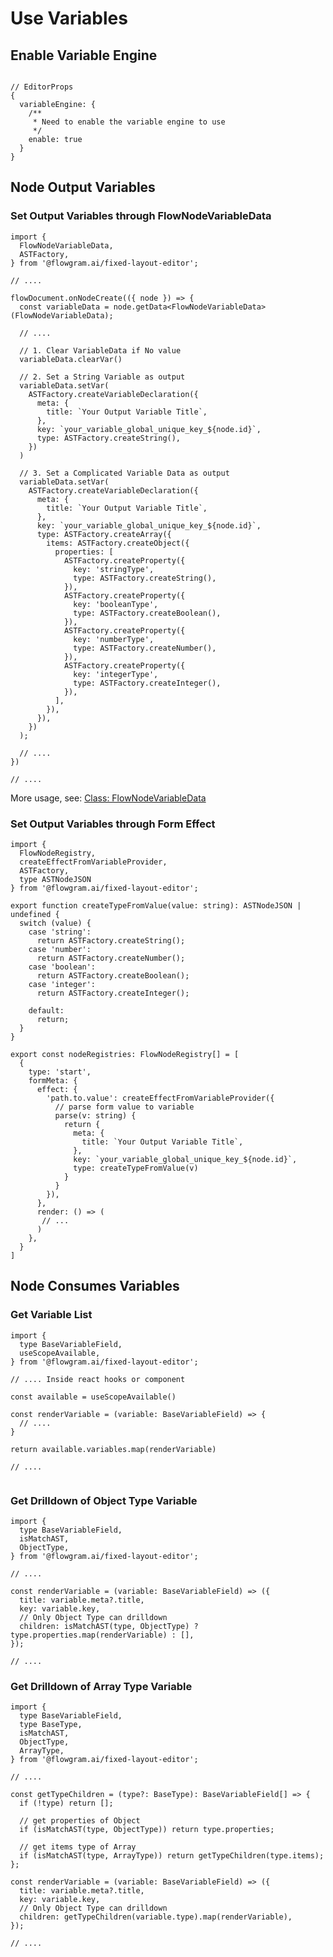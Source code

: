 # Use Variables

## Enable Variable Engine

```tsx pure title="use-editor-props.ts"

// EditorProps
{
  variableEngine: {
    /**
     * Need to enable the variable engine to use
     */
    enable: true
  }
}
```

## Node Output Variables

### Set Output Variables through FlowNodeVariableData

```tsx pure title="variable-plugin.tsx"
import {
  FlowNodeVariableData,
  ASTFactory,
} from '@flowgram.ai/fixed-layout-editor';

// ....

flowDocument.onNodeCreate(({ node }) => {
  const variableData = node.getData<FlowNodeVariableData>(FlowNodeVariableData);

  // ....

  // 1. Clear VariableData if No value
  variableData.clearVar()

  // 2. Set a String Variable as output
  variableData.setVar(
    ASTFactory.createVariableDeclaration({
      meta: {
        title: `Your Output Variable Title`,
      },
      key: `your_variable_global_unique_key_${node.id}`,
      type: ASTFactory.createString(),
    })
  )

  // 3. Set a Complicated Variable Data as output
  variableData.setVar(
    ASTFactory.createVariableDeclaration({
      meta: {
        title: `Your Output Variable Title`,
      },
      key: `your_variable_global_unique_key_${node.id}`,
      type: ASTFactory.createArray({
        items: ASTFactory.createObject({
          properties: [
            ASTFactory.createProperty({
              key: 'stringType',
              type: ASTFactory.createString(),
            }),
            ASTFactory.createProperty({
              key: 'booleanType',
              type: ASTFactory.createBoolean(),
            }),
            ASTFactory.createProperty({
              key: 'numberType',
              type: ASTFactory.createNumber(),
            }),
            ASTFactory.createProperty({
              key: 'integerType',
              type: ASTFactory.createInteger(),
            }),
          ],
        }),
      }),
    })
  );

  // ....
})

// ....

```

More usage, see: [Class: FlowNodeVariableData](https://flowgram-ai.github.io/flowgram.ai/auto-docs/editor/classes/FlowNodeVariableData.html)

### Set Output Variables through Form Effect


```tsx pure title="node-registries.ts"
import {
  FlowNodeRegistry,
  createEffectFromVariableProvider,
  ASTFactory,
  type ASTNodeJSON
} from '@flowgram.ai/fixed-layout-editor';

export function createTypeFromValue(value: string): ASTNodeJSON | undefined {
  switch (value) {
    case 'string':
      return ASTFactory.createString();
    case 'number':
      return ASTFactory.createNumber();
    case 'boolean':
      return ASTFactory.createBoolean();
    case 'integer':
      return ASTFactory.createInteger();

    default:
      return;
  }
}

export const nodeRegistries: FlowNodeRegistry[] = [
  {
    type: 'start',
    formMeta: {
      effect: {
        'path.to.value': createEffectFromVariableProvider({
          // parse form value to variable
          parse(v: string) {
            return {
              meta: {
                title: `Your Output Variable Title`,
              },
              key: `your_variable_global_unique_key_${node.id}`,
              type: createTypeFromValue(v)
            }
          }
        }),
      },
      render: () => (
       // ...
      )
    },
  }
]

```


## Node Consumes Variables

### Get Variable List

```tsx pure title="use-variable-tree.tsx"
import {
  type BaseVariableField,
  useScopeAvailable,
} from '@flowgram.ai/fixed-layout-editor';

// .... Inside react hooks or component

const available = useScopeAvailable()

const renderVariable = (variable: BaseVariableField) => {
  // ....
}

return available.variables.map(renderVariable)

// ....


```

### Get Drilldown of Object Type Variable

```tsx pure title="use-variable-tree.tsx"
import {
  type BaseVariableField,
  isMatchAST,
  ObjectType,
} from '@flowgram.ai/fixed-layout-editor';

// ....

const renderVariable = (variable: BaseVariableField) => ({
  title: variable.meta?.title,
  key: variable.key,
  // Only Object Type can drilldown
  children: isMatchAST(type, ObjectType) ? type.properties.map(renderVariable) : [],
});

// ....

```

### Get Drilldown of Array Type Variable

```tsx pure title="use-variable-tree.tsx"
import {
  type BaseVariableField,
  type BaseType,
  isMatchAST,
  ObjectType,
  ArrayType,
} from '@flowgram.ai/fixed-layout-editor';

// ....

const getTypeChildren = (type?: BaseType): BaseVariableField[] => {
  if (!type) return [];

  // get properties of Object
  if (isMatchAST(type, ObjectType)) return type.properties;

  // get items type of Array
  if (isMatchAST(type, ArrayType)) return getTypeChildren(type.items);
};

const renderVariable = (variable: BaseVariableField) => ({
  title: variable.meta?.title,
  key: variable.key,
  // Only Object Type can drilldown
  children: getTypeChildren(variable.type).map(renderVariable),
});

// ....

```
